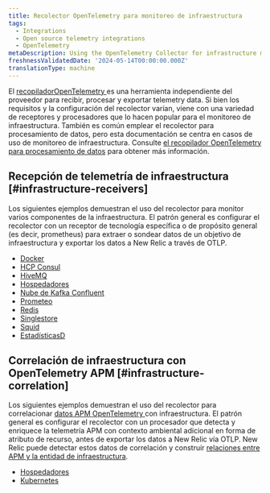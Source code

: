 ```yaml
---
title: Recolector OpenTelemetry para monitoreo de infraestructura
tags:
  - Integrations
  - Open source telemetry integrations
  - OpenTelemetry
metaDescription: Using the OpenTelemetry Collector for infrastructure monitoring
freshnessValidatedDate: '2024-05-14T00:00:00.000Z'
translationType: machine
---
```


El [recopiladorOpenTelemetry ](https://opentelemetry.io/docs/collector/)es una herramienta independiente del proveedor para recibir, procesar y exportar telemetry data. Si bien los requisitos y la configuración del recolector varían, viene con una variedad de receptores y procesadores que lo hacen popular para el monitoreo de infraestructura. También es común emplear el recolector para procesamiento de datos, pero esta documentación se centra en casos de uso de monitoreo de infraestructura. Consulte [el recopilador OpenTelemetry para procesamiento de datos](/docs/more-integrations/open-source-telemetry-integrations/opentelemetry/get-started/collector-processing/opentelemetry-collector-processing-intro) para obtener más información.

## Recepción de telemetría de infraestructura [#infrastructure-receivers]

Los siguientes ejemplos demuestran el uso del recolector para monitor varios componentes de la infraestructura. El patrón general es configurar el recolector con un receptor de tecnología específica o de propósito general (es decir, prometheus) para extraer o sondear datos de un objetivo de infraestructura y exportar los datos a New Relic a través de OTLP.

* [Docker](/docs/more-integrations/open-source-telemetry-integrations/opentelemetry/get-started/collector-infra-monitoring/opentelemetry-collector-infra-docker)
* [HCP Consul](/docs/more-integrations/open-source-telemetry-integrations/opentelemetry/get-started/collector-infra-monitoring/opentelemetry-collector-infra-hcp-consul)
* [HiveMQ](/docs/more-integrations/open-source-telemetry-integrations/opentelemetry/get-started/collector-infra-monitoring/opentelemetry-collector-infra-hivemq)
* [Hospedadores](/docs/more-integrations/open-source-telemetry-integrations/opentelemetry/get-started/collector-infra-monitoring/opentelemetry-collector-infra-hosts)
* [Nube de Kafka Confluent](/docs/more-integrations/open-source-telemetry-integrations/opentelemetry/get-started/collector-infra-monitoring/opentelemetry-collector-infra-kafka-confluentcloud)
* [Prometeo](/docs/more-integrations/open-source-telemetry-integrations/opentelemetry/get-started/collector-infra-monitoring/opentelemetry-collector-infra-prometheus)
* [Redis](/docs/more-integrations/open-source-telemetry-integrations/opentelemetry/get-started/collector-infra-monitoring/opentelemetry-collector-infra-redis)
* [Singlestore](/docs/more-integrations/open-source-telemetry-integrations/opentelemetry/get-started/collector-infra-monitoring/opentelemetry-collector-infra-singlestore)
* [Squid](/docs/more-integrations/open-source-telemetry-integrations/opentelemetry/get-started/collector-infra-monitoring/opentelemetry-collector-infra-squid)
* [EstadísticasD](/docs/more-integrations/open-source-telemetry-integrations/opentelemetry/get-started/collector-infra-monitoring/opentelemetry-collector-infra-statsd)

## Correlación de infraestructura con OpenTelemetry APM [#infrastructure-correlation]

Los siguientes ejemplos demuestran el uso del recolector para correlacionar [datos APM OpenTelemetry ](/docs/more-integrations/open-source-telemetry-integrations/opentelemetry/get-started/apm-monitoring/opentelemetry-apm-intro)con infraestructura. El patrón general es configurar el recolector con un procesador que detecta y enriquece la telemetría APM con contexto ambiental adicional en forma de atributo de recurso, antes de exportar los datos a New Relic vía OTLP. New Relic puede detectar estos datos de correlación y construir [relaciones entre APM y la entidad de infraestructura](/docs/more-integrations/open-source-telemetry-integrations/opentelemetry/best-practices/opentelemetry-best-practices-resources).

* [Hospedadores](/docs/more-integrations/open-source-telemetry-integrations/opentelemetry/get-started/collector-infra-monitoring/opentelemetry-collector-infra-hosts)
* [Kubernetes](/docs/more-integrations/open-source-telemetry-integrations/opentelemetry/get-started/collector-infra-monitoring/opentelemetry-collector-infra-k8s)